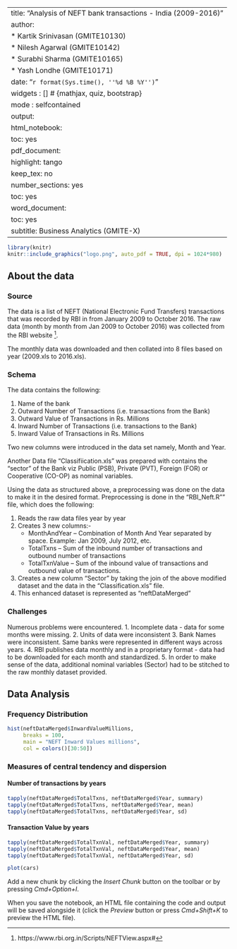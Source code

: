 
---
title: "Analysis of NEFT bank transactions - India (2009-2016)"
author:
        * Kartik Srinivasan (GMITE10130)
        * Nilesh Agarwal    (GMITE10142)
        * Surabhi Sharma    (GMITE10165)
        * Yash Londhe       (GMITE10171)
date: "`r format(Sys.time(), ''%d %B %Y'')`"
widgets     : []            # {mathjax, quiz, bootstrap}
mode        : selfcontained
output:
  html_notebook:
    toc: yes
  pdf_document:
    highlight: tango
    keep_tex: no
    number_sections: yes
    toc: yes
  word_document:
    toc: yes
subtitle: Business Analytics (GMITE-X)
---
```r
library(knitr)
knitr::include_graphics("logo.png", auto_pdf = TRUE, dpi = 1024*980)
```

## About the data

### Source
The data is a list of NEFT (National Electronic Fund Transfers) transactions that was recorded by RBI in from January 2009 to October 2016. The raw data (month by month from Jan 2009 to October 2016) was collected from the RBI website ^[https://www.rbi.org.in/Scripts/NEFTView.aspx#]. 

The monthly data was downloaded and then collated into 8 files based on year (2009.xls to 2016.xls). 

### Schema
The data contains the following:

1. Name of the bank 
2. Outward Number of Transactions (i.e. transactions from the Bank)
3. Outward Value of Transactions in Rs. Millions
4. Inward Number of Transactions (i.e. transactions to the Bank)
5. Inward Value of Transactions in Rs. Millions 

Two new columns were introduced in the data set namely, Month and Year.

Another Data file “Classifiication.xls” was prepared with contains the "sector" of the Bank viz Public (PSB), Private (PVT), Foreign (FOR) or Cooperative (CO-OP) as nominal variables.

Using the data as structured above, a preprocessing was done on the data to make it in the desired format.
Preprocessing is done in the "RBI_Neft.R"" file, which does the following:

1. Reads the raw data files year by year
2. Creates 3 new columns:-
    +	MonthAndYear – Combination of Month And Year separated by space. Example: Jan 2009, July 2012, etc.
    +	TotalTxns – Sum of the inbound number of transactions and outbound number of transactions
    +	TotalTxnValue – Sum of the inbound value of transactions and outbound value of transactions.
3. Creates a new column “Sector” by taking the join of the above modified dataset and the data in the “Classification.xls” file.
4. This enhanced dataset is represented as "neftDataMerged"

### Challenges
Numerous problems were encountered.
1. Incomplete data - data for some months were missing.
2. Units of data were inconsistent
3. Bank Names were inconsistent. Same banks were represented in different ways across years.
4. RBI publishes data monthly and in a proprietary format - data had to be downloaded for each month and standardized.
5. In order to make sense of the data, additional nominal variables (Sector) had to be stitched to the raw monthly dataset provided.

## Data Analysis

### Frequency Distribution
```r
hist(neftDataMerged$InwardValueMillions, 
     breaks = 100,
     main = "NEFT Inward Values millions",
     col = colors()[30:50])

```


### Measures of central tendency and dispersion

####  Number of transactions by years
```r
tapply(neftDataMerged$TotalTxns, neftDataMerged$Year, summary)
tapply(neftDataMerged$TotalTxns, neftDataMerged$Year, mean)
tapply(neftDataMerged$TotalTxns, neftDataMerged$Year, sd)
```


####  Transaction Value by years
```r
tapply(neftDataMerged$TotalTxnVal, neftDataMerged$Year, summary)
tapply(neftDataMerged$TotalTxnVal, neftDataMerged$Year, mean)
tapply(neftDataMerged$TotalTxnVal, neftDataMerged$Year, sd)
```




```r
plot(cars)
```

Add a new chunk by clicking the *Insert Chunk* button on the toolbar or by pressing *Cmd+Option+I*.

When you save the notebook, an HTML file containing the code and output will be saved alongside it (click the *Preview* button or press *Cmd+Shift+K* to preview the HTML file).
